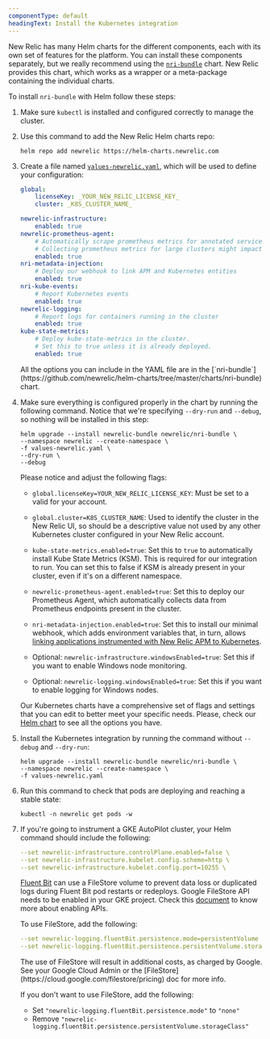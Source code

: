 ```yaml
---
componentType: default
headingText: Install the Kubernetes integration
---
```


New Relic has many Helm charts for the different components, each with its own set of features for the platform. You can install these components separately, but we really recommend using the [`nri-bundle`](https://github.com/newrelic/helm-charts/tree/master/charts/nri-bundle) chart. New Relic provides this chart, which works as a wrapper or a meta-package containing the individual charts.

To install `nri-bundle` with Helm follow these steps:

1. Make sure `kubectl` is installed and configured correctly to manage the cluster.

2. Use this command to add the New Relic Helm charts repo:

   ```shell
   helm repo add newrelic https://helm-charts.newrelic.com
   ```

3. Create a file named [`values-newrelic.yaml`](https://github.com/newrelic/helm-charts/blob/master/charts/nri-bundle/values.yaml), which will be used to define your configuration:

   ```yaml
   global:
       licenseKey: _YOUR_NEW_RELIC_LICENSE_KEY_
       cluster: _K8S_CLUSTER_NAME_

   newrelic-infrastructure:
       enabled: true
   newrelic-prometheus-agent:
       # Automatically scrape prometheus metrics for annotated services in the cluster
       # Collecting prometheus metrics for large clusters might impact data usage significantly
       enabled: true
   nri-metadata-injection:
       # Deploy our webhook to link APM and Kubernetes entities
       enabled: true
   nri-kube-events:
       # Report Kubernetes events
       enabled: true
   newrelic-logging:
       # Report logs for containers running in the cluster
       enabled: true
   kube-state-metrics:
       # Deploy kube-state-metrics in the cluster.
       # Set this to true unless it is already deployed.
       enabled: true
   ```

   <Callout variant="important">
     All the options you can include in the YAML file are in the [`nri-bundle`](https://github.com/newrelic/helm-charts/tree/master/charts/nri-bundle) chart.
   </Callout>

4. Make sure everything is configured properly in the chart by running the following command. Notice that we're specifying `--dry-run` and `--debug`, so nothing will be installed in this step:

   ```shell
   helm upgrade --install newrelic-bundle newrelic/nri-bundle \
   --namespace newrelic --create-namespace \
   -f values-newrelic.yaml \
   --dry-run \
   --debug
   ```

   Please notice and adjust the following flags:

   * `global.licenseKey=YOUR_NEW_RELIC_LICENSE_KEY`: Must be set to a valid <InlinePopover type="licenseKey"/> for your account.

   * `global.cluster=K8S_CLUSTER_NAME`: Used to identify the cluster in the New Relic UI, so should be a descriptive value not used by any other Kubernetes cluster configured in your New Relic account.

   * `kube-state-metrics.enabled=true`: Set this to `true` to automatically install Kube State Metrics (KSM). This is required for our integration to run. You can set this to false if KSM is already present in your cluster, even if it's on a different namespace.

   * `newrelic-prometheus-agent.enabled=true`: Set this to deploy our Prometheus Agent, which automatically collects data from Prometheus endpoints present in the cluster.

   * `nri-metadata-injection.enabled=true`: Set this to install our minimal webhook, which adds environment variables that, in turn, allows [linking applications instrumented with New Relic APM to Kubernetes](/docs/kubernetes-pixie/kubernetes-integration/link-your-applications/link-your-applications-kubernetes).

   * Optional: `newrelic-infrastructure.windowsEnabled=true`: Set this if you want to enable Windows node monitoring.

   * Optional: `newrelic-logging.windowsEnabled=true`: Set this if you want to enable logging for Windows nodes.

   Our Kubernetes charts have a comprehensive set of flags and settings that you can edit to better meet your specific needs. Please, check our [Helm chart](https://github.com/newrelic/helm-charts/tree/master/charts/nri-bundle#readme) to see all the options you have.

5. Install the Kubernetes integration by running the command without `--debug` and `--dry-run`:

   ```shell
   helm upgrade --install newrelic-bundle newrelic/nri-bundle \
   --namespace newrelic --create-namespace \
   -f values-newrelic.yaml
   ```

6. Run this command to check that pods are deploying and reaching a stable state:

   ```shell
   kubectl -n newrelic get pods -w
   ```

7. If you're going to instrument a GKE AutoPilot cluster, your Helm command should include the following:

   ```yaml
   --set newrelic-infrastructure.controlPlane.enabled=false \
   --set newrelic-infrastructure.kubelet.config.scheme=http \
   --set newrelic-infrastructure.kubelet.config.port=10255 \
   ```

   [Fluent Bit](https://fluentbit.io/) can use a FileStore volume to prevent data loss or duplicated logs during Fluent Bit pod restarts or redeploys.  Google FileStore API needs to be enabled in your GKE project. Check this [document](https://support.google.com/googleapi/answer/6158841) to know more about enabling APIs.

   To use FileStore, add the following:

   ```yaml
   --set newrelic-logging.fluentBit.persistence.mode=persistentVolume
   --set newrelic-logging.fluentBit.persistence.persistentVolume.storageClass=standard-rwx
   ```

   <Callout variant="important">
     The use of FileStore will result in additional costs, as charged by Google. See your Google Cloud Admin or the [FileStore](https://cloud.google.com/filestore/pricing) doc for more info.
   </Callout>

   If you don't want to use FileStore, add the following:

   * Set `"newrelic-logging.fluentBit.persistence.mode"` to `"none"`
   * Remove `"newrelic-logging.fluentBit.persistence.persistentVolume.storageClass"`
